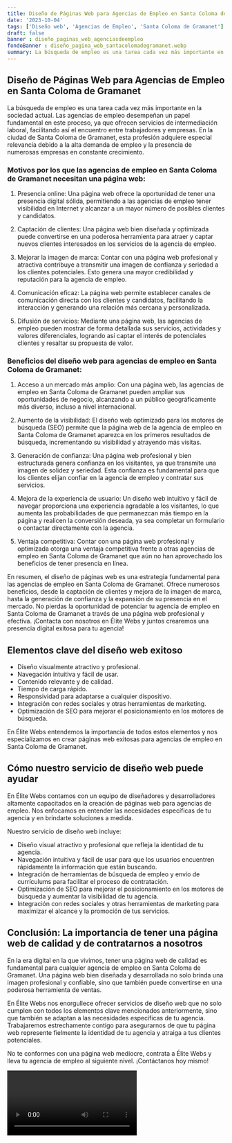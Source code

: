 ```yaml
---
title: Diseño de Páginas Web para Agencias de Empleo en Santa Coloma de Gramanet
date: '2023-10-04'
tags: ['Diseño web', 'Agencias de Empleo', 'Santa Coloma de Gramanet']
draft: false
banner : diseño_paginas_web_agenciasdeempleo
fondoBanner : diseño_pagina_web_santacolomadegramanet.webp
summary: La búsqueda de empleo es una tarea cada vez más importante en la sociedad actual. Las agencias de empleo desempeñan un papel fundamental en este proceso, ya que ofrecen servicios de intermediación laboral, facilitando así el encuentro entre trabajadores y empresas. En la ciudad de Santa Coloma de Gramanet, esta profesión adquiere especial relevancia debido a la alta demanda de empleo y la presencia de numerosas empresas en constante crecimiento.
---
```


## Diseño de Páginas Web para Agencias de Empleo en Santa Coloma de Gramanet

La búsqueda de empleo es una tarea cada vez más importante en la sociedad actual. Las agencias de empleo desempeñan un papel fundamental en este proceso, ya que ofrecen servicios de intermediación laboral, facilitando así el encuentro entre trabajadores y empresas. En la ciudad de Santa Coloma de Gramanet, esta profesión adquiere especial relevancia debido a la alta demanda de empleo y la presencia de numerosas empresas en constante crecimiento.

### Motivos por los que las agencias de empleo en Santa Coloma de Gramanet necesitan una página web:

1. Presencia online: Una página web ofrece la oportunidad de tener una presencia digital sólida, permitiendo a las agencias de empleo tener visibilidad en Internet y alcanzar a un mayor número de posibles clientes y candidatos.

2. Captación de clientes: Una página web bien diseñada y optimizada puede convertirse en una poderosa herramienta para atraer y captar nuevos clientes interesados en los servicios de la agencia de empleo. 

3. Mejorar la imagen de marca: Contar con una página web profesional y atractiva contribuye a transmitir una imagen de confianza y seriedad a los clientes potenciales. Esto genera una mayor credibilidad y reputación para la agencia de empleo.

4. Comunicación eficaz: La página web permite establecer canales de comunicación directa con los clientes y candidatos, facilitando la interacción y generando una relación más cercana y personalizada. 

5. Difusión de servicios: Mediante una página web, las agencias de empleo pueden mostrar de forma detallada sus servicios, actividades y valores diferenciales, logrando así captar el interés de potenciales clientes y resaltar su propuesta de valor.

### Beneficios del diseño web para agencias de empleo en Santa Coloma de Gramanet:

1. Acceso a un mercado más amplio: Con una página web, las agencias de empleo en Santa Coloma de Gramanet pueden ampliar sus oportunidades de negocio, alcanzando a un público geográficamente más diverso, incluso a nivel internacional.

2. Aumento de la visibilidad: El diseño web optimizado para los motores de búsqueda (SEO) permite que la página web de la agencia de empleo en Santa Coloma de Gramanet aparezca en los primeros resultados de búsqueda, incrementando su visibilidad y atrayendo más visitas.

3. Generación de confianza: Una página web profesional y bien estructurada genera confianza en los visitantes, ya que transmite una imagen de solidez y seriedad. Esta confianza es fundamental para que los clientes elijan confiar en la agencia de empleo y contratar sus servicios.

4. Mejora de la experiencia de usuario: Un diseño web intuitivo y fácil de navegar proporciona una experiencia agradable a los visitantes, lo que aumenta las probabilidades de que permanezcan más tiempo en la página y realicen la conversión deseada, ya sea completar un formulario o contactar directamente con la agencia.

5. Ventaja competitiva: Contar con una página web profesional y optimizada otorga una ventaja competitiva frente a otras agencias de empleo en Santa Coloma de Gramanet que aún no han aprovechado los beneficios de tener presencia en línea.

En resumen, el diseño de páginas web es una estrategia fundamental para las agencias de empleo en Santa Coloma de Gramanet. Ofrece numerosos beneficios, desde la captación de clientes y mejora de la imagen de marca, hasta la generación de confianza y la expansión de su presencia en el mercado. No pierdas la oportunidad de potenciar tu agencia de empleo en Santa Coloma de Gramanet a través de una página web profesional y efectiva. ¡Contacta con nosotros en Élite Webs y juntos crearemos una presencia digital exitosa para tu agencia!

<GifSeo />

<Cta />

## Elementos clave del diseño web exitoso

- Diseño visualmente atractivo y profesional.
- Navegación intuitiva y fácil de usar.
- Contenido relevante y de calidad.
- Tiempo de carga rápido.
- Responsividad para adaptarse a cualquier dispositivo.
- Integración con redes sociales y otras herramientas de marketing.
- Optimización de SEO para mejorar el posicionamiento en los motores de búsqueda.

En Élite Webs entendemos la importancia de todos estos elementos y nos especializamos en crear páginas web exitosas para agencias de empleo en Santa Coloma de Gramanet.

## Cómo nuestro servicio de diseño web puede ayudar

En Élite Webs contamos con un equipo de diseñadores y desarrolladores altamente capacitados en la creación de páginas web para agencias de empleo. Nos enfocamos en entender las necesidades específicas de tu agencia y en brindarte soluciones a medida.

Nuestro servicio de diseño web incluye:

- Diseño visual atractivo y profesional que refleja la identidad de tu agencia.
- Navegación intuitiva y fácil de usar para que los usuarios encuentren rápidamente la información que están buscando.
- Integración de herramientas de búsqueda de empleo y envío de currículums para facilitar el proceso de contratación.
- Optimización de SEO para mejorar el posicionamiento en los motores de búsqueda y aumentar la visibilidad de tu agencia.
- Integración con redes sociales y otras herramientas de marketing para maximizar el alcance y la promoción de tus servicios.

## Conclusión: La importancia de tener una página web de calidad y de contratarnos a nosotros

En la era digital en la que vivimos, tener una página web de calidad es fundamental para cualquier agencia de empleo en Santa Coloma de Gramanet. Una página web bien diseñada y desarrollada no solo brinda una imagen profesional y confiable, sino que también puede convertirse en una poderosa herramienta de ventas.

En Élite Webs nos enorgullece ofrecer servicios de diseño web que no solo cumplen con todos los elementos clave mencionados anteriormente, sino que también se adaptan a las necesidades específicas de tu agencia. Trabajaremos estrechamente contigo para asegurarnos de que tu página web represente fielmente la identidad de tu agencia y atraiga a tus clientes potenciales.

No te conformes con una página web mediocre, contrata a Élite Webs y lleva tu agencia de empleo al siguiente nivel. ¡Contáctanos hoy mismo!

<Video />

<CtaBot job='Agencias de Empleo' city='Santa Coloma de Gramanet'/>

<Gmaps query='Santa Coloma de Gramanet+españa+maps' />